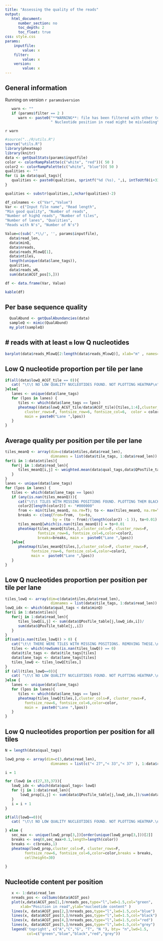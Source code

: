 ```yaml
---
title: "Assessing the quality of the reads"
output: 
   html_document:
      number_section: no
      toc_depth: 2
      toc_float: true
css: style.css
params:
    inputfile:
        value: x
    filter:
        value: x
    version:
        value: x
---
```


## General information

Running on version `r params$version` 

```r
   warn <- ""
   if (params$filter == 2 )
      warn <- paste0("**WARNING**: file has been filtered with other tool.",
                     " Nucleotide position in read might be misleading")
```

`r warn`

```r
#source("../R/utils.R")
source("utils.R")
library(pheatmap)
library(knitr)
data <- getQualStats(params$inputfile)
color <- colorRampPalette(c("white", "red"))( 50 )
color2 <- colorRampPalette(c("white", "blue"))( 50 )
qualities <- ""
for (i in data$qual_tags){
   qualities <- paste0(qualities, sprintf("%d (%s), ",i, intToUtf8(i+33) ))
}

qualities <- substr(qualities,1,nchar(qualities)-2) 

df_colnames <- c("Var","Value")
Var <- c("Input file name", "Read length", 
"Min good quality", "Number of reads",  
"Number of highQ reads", "Number of tiles",  
"Number of lanes", "Qualities",
"Reads with N's", "Number of N's")

Value=c(sub('.*\\/', '', params$inputfile),
  data$read_len,  
  data$minQ,
  data$nreads,   
  data$reads_MlowQ[1],   
  data$ntiles,
  length(unique(data$lane_tags)),
  qualities,
  data$reads_wN,
  sum(data$ACGT_pos[5,]))

df <- data.frame(Var, Value)

kable(df)


```

                    
## Per base sequence quality

```r
  QualAbund <- getQualAbundancies(data)
  sampleQ <- mimic(QualAbund)
  my_plot(sampleQ) 

```

## # reads with at least  `m` low Q nucleotides

```r
barplot(data$reads_MlowQ[2:length(data$reads_MlowQ)], xlab="m" , names=1:data$read_len)
```

## Low Q nucleotide proportion per tile per lane

```r
if(all(data$lowQ_ACGT_tile == 0)){
   cat( "\t\t NO LOW QUALITY NUCLEOTIDES FOUND. NOT PLOTTING HEATMAP\n")
}else{
   lanes <- unique(data$lane_tags)
   for (lpos in lanes) {
      tiles <- which(data$lane_tags == lpos)
      pheatmap((data$lowQ_ACGT_tile/data$ACGT_tile)[tiles,1:4],cluster_cols=F, 
         cluster_rows=F, fontsize_row=6, fontsize_col=6,  color = color,
         main = paste0("Lane ",lpos))
   } 
} 
```

## Average quality per position per tile per lane

```r
tiles_meanQ <- array(dim=c(data$ntiles,data$read_len), 
                     dimnames = list(data$tile_tags, 1:data$read_len))
for(i in 1:data$ntiles){
   for(j in 1:data$read_len){
      tiles_meanQ[i,j] <- weighted.mean(data$qual_tags,data$QPosTile_table[j,,i])
   }
}
lanes <- unique(data$lane_tags)
for (lpos in lanes) {
   tiles <- which(data$lane_tags == lpos)
   if (any(is.nan(tiles_meanQ))){
      cat("\t\t TILES WITH MISSING POSITIONS FOUND. PLOTTING THEM BLACK.\n")
      color2[length(color2)] <- "#000000"
      from <- min(tiles_meanQ, na.rm=T); to <- max(tiles_meanQ, na.rm=T)
      breaks <- c(seq(from=from,  to=to, 
                      by = (to - from)/(length(color2) -1 )), to+0.01)
      tiles_meanQ[which(is.nan(tiles_meanQ))] = to+0.01 
      pheatmap(tiles_meanQ[tiles,],cluster_cols=F, cluster_rows=F, 
               fontsize_row=6, fontsize_col=6,color=color2, 
               breaks=breaks, main =  paste0("Lane ",lpos))
   }else{
      pheatmap(tiles_meanQ[tiles,],cluster_cols=F, cluster_rows=F, 
            fontsize_row=6, fontsize_col=6,color=color2, 
            main =  paste0("Lane ",lpos))
   }
}

```

## Low Q nucleotides proportion per position per tile per lane

```r
tiles_lowQ <- array(dim=c(data$ntiles,data$read_len), 
                     dimnames = list(data$tile_tags, 1:data$read_len))
lowQ_idx <- which(data$qual_tags < data$minQ)
for(i in 1:data$ntiles){
   for(j in 1:data$read_len){
      tiles_lowQ[i,j] <- sum(data$QPosTile_table[j,lowQ_idx,i])/
      sum(data$QPosTile_table[j,,i])
   }
}
if(sum(is.nan(tiles_lowQ)) > 0) {
   cat("\t\t THERE WERE TILES WITH MISSING POSITIONS. REMOVING THESE.\n")
   tiles <- which(rowSums(is.nan(tiles_lowQ)) == 0)
   data$tile_tags <- data$tile_tags[tiles]
   data$lane_tags <- data$lane_tags[tiles]
   tiles_lowQ <- tiles_lowQ[tiles,]
}
if (all(tiles_lowQ==0)){
   cat( "\t\t NO LOW QUALITY NUCLEOTIDES FOUND. NOT PLOTTING HEATMAP.\n")
}else { 
   lanes <- unique(data$lane_tags)
   for (lpos in lanes){
      tiles <- which(data$lane_tags == lpos)
      pheatmap(tiles_lowQ[tiles,],cluster_cols=F, cluster_rows=F, 
         fontsize_row=6, fontsize_col=6,color=color, 
         main =  paste0("Lane ",lpos))
   }
} 
```


## Low Q nucleotides proportion per position for all tiles
```r
N = length(data$qual_tags)

lowQ_prop <- array(dim=c(3,data$read_len), 
                     dimnames = list(c("< 27","< 33","< 37" ), 1:data$read_len))

i = 1

for (lowQ in c(27,33,37)){
   lowQ_idx <- which(data$qual_tags< lowQ)
   for (j in 1:data$read_len){
       lowQ_prop[i,j] <- sum(data$QPosTile_table[j,lowQ_idx,])/sum(data$QPosTile_table[j,,])
   }
   i = i + 1
}

if(all(lowQ==0)){
   cat( "\t\t NO LOW QUALITY NUCLEOTIDES FOUND. NOT PLOTTING HEATMAP.\n")

} else {
   sec_max <- unique(lowQ_prop[3,])[order(unique(lowQ_prop[3,]))[2]]
   breaks <- seq(0,sec_max+0.1,length=length(color))
   breaks <- c(breaks,1)
   pheatmap(lowQ_prop,cluster_cols=F, cluster_rows=F,  
         fontsize_row=6, fontsize_col=6,color=color,breaks = breaks, 
         cellheight=30)
                     
}

```

## Nucleotide content per position

```r
   x <- 1:data$read_len
   nreads_pos <- colSums(data$ACGT_pos)
   plot(x,data$ACGT_pos[1,]/nreads_pos,type="l",lwd=1.5,col="green",
       xlab="Position in read",ylab="nucleotide content" )
   lines(x, data$ACGT_pos[2,]/nreads_pos,type="l",lwd=1.5,col="blue")
   lines(x, data$ACGT_pos[3,]/nreads_pos,type="l",lwd=1.5,col="black")
   lines(x, data$ACGT_pos[4,]/nreads_pos,type="l",lwd=1.5,col="red")
   lines(x, data$ACGT_pos[5,]/nreads_pos,type="l",lwd=1.5,col="grey")
   legend('topright', c("A","C","G", "T", "N "), bty= "n",lwd=1.5, 
          col=c("green","blue","black","red","grey"))
```

